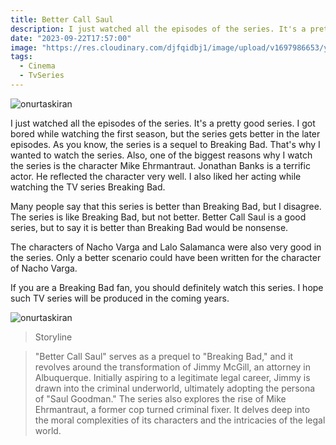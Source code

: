 ```yaml
---
title: Better Call Saul
description: I just watched all the episodes of the series. It's a pretty good series. I got bored while watching the first season, but the series gets better in the later episodes.
date: "2023-09-22T17:57:00"
image: "https://res.cloudinary.com/djfqidbj1/image/upload/v1697986653/yb72dr9lslr2jmat8cfb.jpg"
tags:
  - Cinema
  - TvSeries
---
```


<img
  className="w-full rounded-xl"
  src="https://res.cloudinary.com/djfqidbj1/image/upload/v1697986653/yb72dr9lslr2jmat8cfb.jpg"
  alt="onurtaskiran"
/>

I just watched all the episodes of the series. It's a pretty good series. I got bored while watching the first season, but the series gets better in the later episodes. As you know, the series is a sequel to Breaking Bad. That's why I wanted to watch the series. Also, one of the biggest reasons why I watch the series is the character Mike Ehrmantraut. Jonathan Banks is a terrific actor. He reflected the character very well. I also liked her acting while watching the TV series Breaking Bad.

Many people say that this series is better than Breaking Bad, but I disagree. The series is like Breaking Bad, but not better. Better Call Saul is a good series, but to say it is better than Breaking Bad would be nonsense.

The characters of Nacho Varga and Lalo Salamanca were also very good in the series. Only a better scenario could have been written for the character of Nacho Varga.

If you are a Breaking Bad fan, you should definitely watch this series. I hope such TV series will be produced in the coming years.

<img
  className="w-full"
  src="https://res.cloudinary.com/djfqidbj1/image/upload/v1697986602/at0epmkrlvzrtndjhmky.jpg"
  alt="onurtaskiran"
/>

> Storyline

> "Better Call Saul" serves as a prequel to "Breaking Bad," and it revolves around the transformation of Jimmy McGill, an attorney in Albuquerque. Initially aspiring to a legitimate legal career, Jimmy is drawn into the criminal underworld, ultimately adopting the persona of "Saul Goodman." The series also explores the rise of Mike Ehrmantraut, a former cop turned criminal fixer. It delves deep into the moral complexities of its characters and the intricacies of the legal world.
